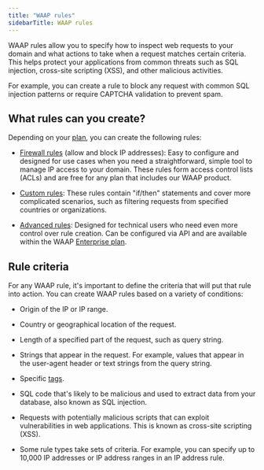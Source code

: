 ---
title: "WAAP rules"
sidebarTitle: WAAP rules
---

WAAP rules allow you to specify how to inspect web requests to your domain and what actions to take when a request matches certain criteria. This helps protect your applications from common threats such as SQL injection, cross-site scripting (XSS), and other malicious activities. 

For example, you can create a rule to block any request with common SQL injection patterns or require CAPTCHA validation to prevent spam. 

## What rules can you create?

Depending on your [plan](/waap/billing), you can create the following rules: 

  * [Firewall rules](/waap/ip-security/allow-and-block-ip-addresses) (allow and block IP addresses): Easy to configure and designed for use cases when you need a straightforward, simple tool to manage IP access to your domain. These rules form access control lists (ACLs) and are free for any plan that includes our WAAP product. 

  * [Custom rules](/waap/waap-rules/custom-rules): These rules contain "if/then" statements and cover more complicated scenarios, such as filtering requests from specified countries or organizations.

  * [Advanced rules](/waap/waap-rules/advanced-rules): Designed for technical users who need even more control over rule creation. Can be configured via API and are available within the WAAP [Enterprise plan](/waap/billing#enterprise).




## Rule criteria

For any WAAP rule, it's important to define the criteria that will put that rule into action. You can create WAAP rules based on a variety of conditions: 

  * Origin of the IP or IP range. 

  * Country or geographical location of the request. 

  * Length of a specified part of the request, such as query string. 

  * Strings that appear in the request. For example, values that appear in the user-agent header or text strings from the query string. 

  * Specific [tags](/waap/waap-rules/custom-rules/tag-rules/predefined-tags). 

  * SQL code that's likely to be malicious and used to extract data from your database, also known as SQL injection. 

  * Requests with potentially malicious scripts that can exploit vulnerabilities in web applications. This is known as cross-site scripting (XSS). 

  * Some rule types take sets of criteria. For example, you can specify up to 10,000 IP addresses or IP address ranges in an IP address rule.